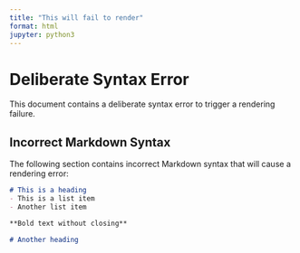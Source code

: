 ```yaml
---
title: "This will fail to render"
format: html
jupyter: python3
---
```


# Deliberate Syntax Error

This document contains a deliberate syntax error to trigger a rendering failure.

## Incorrect Markdown Syntax

The following section contains incorrect Markdown syntax that will cause a rendering error:

```markdown
# This is a heading
- This is a list item
- Another list item

**Bold text without closing**

# Another heading
```
